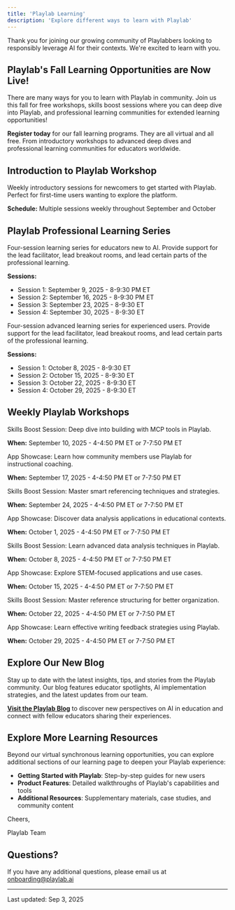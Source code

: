 ```yaml
---
title: 'Playlab Learning'
description: 'Explore different ways to learn with Playlab'
---
```


Thank you for joining our growing community of Playlabbers looking to responsibly leverage AI for their contexts. We're excited to learn with you.

## <Icon icon="leaf-maple" size={24} /> Playlab's Fall Learning Opportunities are Now Live! 

There are many ways for you to learn with Playlab in community. Join us this fall for free workshops, skills boost sessions where you can deep dive into Playlab, and professional learning communities for extended learning opportunities! 

**Register today** for our fall learning programs. They are all virtual and all free. From introductory workshops to advanced deep dives and professional learning communities for educators worldwide. 

## Introduction to Playlab Workshop

<Card title="Intro to Playlab Workshops" icon="play" href="https://calendly.com/playlab-onboarding/playlab-onboarding/">
  Weekly introductory sessions for newcomers to get started with Playlab. Perfect for first-time users wanting to explore the platform.
  
  **Schedule:** Multiple sessions weekly throughout September and October
</Card>

## Playlab Professional Learning Series

<Card title="Foundation Learning: PLC 101 Series" icon="graduation-cap" href="https://calendly.com/onboarding-playlab/playlab-101-plc-intro-to-building-with-ai">
  Four-session learning series for educators new to AI. Provide support for the lead facilitator, lead breakout rooms, and lead certain parts of the professional learning.
  
  **Sessions:**
  * Session 1: September 9, 2025 - 8-9:30 PM ET
  * Session 2: September 16, 2025 - 8-9:30 PM ET
  * Session 3: September 23, 2025 - 8-9:30 ET
  * Session 4: September 30, 2025 - 8-9:30 ET
</Card>

<Card title="Advanced Learning: PLC 201 Series" icon="rocket" href="https://calendly.com/onboarding-playlab/playlab-201-october2025">
  Four-session advanced learning series for experienced users. Provide support for the lead facilitator, lead breakout rooms, and lead certain parts of the professional learning.
  
  **Sessions:**
  * Session 1: October 8, 2025 - 8-9:30 ET
  * Session 2: October 15, 2025 - 8-9:30 ET
  * Session 3: October 22, 2025 - 8-9:30 ET
  * Session 4: October 29, 2025 - 8-9:30 ET
</Card>

## Weekly Playlab Workshops

<Card title="Building With MCP Tools" icon="wrench" href="https://calendly.com/onboarding-playlab/playlab-skills-boost-building-with-mcp-tools">
  Skills Boost Session: Deep dive into building with MCP tools in Playlab.
  
  **When:** September 10, 2025 - 4-4:50 PM ET or 7-7:50 PM ET
</Card>

<Card title="Instructional Coaching Showcase" icon="users" href="https://calendly.com/onboarding-playlab/playlab-app-showcase-instructional-coaching">
  App Showcase: Learn how community members use Playlab for instructional coaching.
  
  **When:** September 17, 2025 - 4-4:50 PM ET or 7-7:50 PM ET
</Card>

<Card title="Smart Referencing" icon="link" href="https://calendly.com/onboarding-playlab/playlab-skills-boost-smart-referencing">
  Skills Boost Session: Master smart referencing techniques and strategies.
  
  **When:** September 24, 2025 - 4-4:50 PM ET or 7-7:50 PM ET
</Card>

<Card title="Data Analysis Showcase" icon="database" href="https://calendly.com/onboarding-playlab/playlab-app-showcase-data-analysis">
  App Showcase: Discover data analysis applications in educational contexts.
  
  **When:** October 1, 2025 - 4-4:50 PM ET or 7-7:50 PM ET
</Card>

<Card title="Data Analysis Skills" icon="chart-line" href="https://calendly.com/onboarding-playlab/playlab-skills-boost-data-analysis">
  Skills Boost Session: Learn advanced data analysis techniques in Playlab.
  
  **When:** October 8, 2025 - 4-4:50 PM ET or 7-7:50 PM ET
</Card>

<Card title="STEM Applications Showcase" icon="atom" href="https://calendly.com/onboarding-playlab/playlab-app-showcase-stem">
  App Showcase: Explore STEM-focused applications and use cases.
  
  **When:** October 15, 2025 - 4-4:50 PM ET or 7-7:50 PM ET
</Card>

<Card title="Reference Structuring" icon="file" href="https://calendly.com/onboarding-playlab/skills-boost-reference-structuring">
  Skills Boost Session: Master reference structuring for better organization.
  
  **When:** October 22, 2025 - 4-4:50 PM ET or 7-7:50 PM ET
</Card>

<Card title="Writing Feedback Showcase" icon="pencil" href="https://calendly.com/onboarding-playlab/playlab-app-showcase-writing-feedback">
  App Showcase: Learn effective writing feedback strategies using Playlab.
  
  **When:** October 29, 2025 - 4-4:50 PM ET or 7-7:50 PM ET
</Card>

## <Icon icon="newspaper" size={24} /> Explore Our New Blog

Stay up to date with the latest insights, tips, and stories from the Playlab community. Our blog features educator spotlights, AI implementation strategies, and the latest updates from our team.

**[Visit the Playlab Blog](https://www.playlab.ai/blog/)** to discover new perspectives on AI in education and connect with fellow educators sharing their experiences.

## <Icon icon="compass" size={24} /> Explore More Learning Resources

Beyond our virtual synchronous learning opportunities, you can explore additional sections of our learning page to deepen your Playlab experience:

- **Getting Started with Playlab**: Step-by-step guides for new users
- **Product Features**: Detailed walkthroughs of Playlab's capabilities and tools
- **Additional Resources**: Supplementary materials, case studies, and community content

Cheers,

Playlab Team

## <Icon icon="circle-question" size={24} /> Questions?

If you have any additional questions, please email us at [onboarding@playlab.ai](mailto:onboarding@playlab.ai)

---

Last updated: Sep 3, 2025